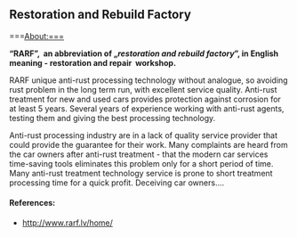 ==Restoration and Rebuild Factory==

===About:===

'''“RARF”,  an abbreviation of „''restoration and rebuild factory''”, in English meaning - restoration and repair  workshop.'''

RARF unique anti-rust processing technology without analogue, so  avoiding rust problem in the long term run, with excellent service quality. Anti-rust treatment for new and used cars provides protection against corrosion for at least 5 years. Several years of experience working with anti-rust agents, testing them and giving the best processing technology. 

Anti-rust processing industry are in a lack of quality service provider that could provide the guarantee for their work. Many complaints are heard from the car owners after anti-rust treatment - that the modern car services time-saving tools eliminates this problem only for a short period of time. Many anti-rust treatment technology service is prone to short treatment processing time for a quick profit. Deceiving car owners....

====References:====
* http://www.rarf.lv/home/